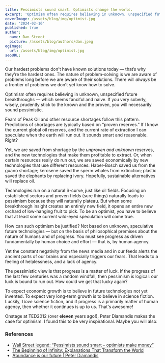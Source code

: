 ```yaml
---
title: Pessimists sound smart. Optimists change the world.
excerpt: 'Optimism often requires believing in unknown, unspecified future breakthroughs — which seems fanciful and naive. The nature of problem-solving is we are aware of problems long before we are aware of their solutions. There will always be a frontier of problems we don’t yet know how to solve. To solve them we must believe we can.'
coverImage: /assets/blog/img/optimist.jpg
date: '2024-02-16'
published: true
author:
  name: Dan Stroot
  picture: /assets/blog/authors/dan.jpeg
ogImage:
  url: /assets/blog/img/optimist.jpg
seoURL:
---
```


Our hardest problems don't have known solutions today — that’s why they’re the hardest ones. The nature of problem-solving is we are aware of problems long before we are aware of their solutions. There will _always_ be a frontier of problems we don’t yet know how to solve.

Optimism often requires believing in unknown, unspecified future breakthroughs — which seems fanciful and naive. If you very soberly, wisely, prudently stick to the known and the proven, you will necessarily sound pessimistic.

Fears of Peak Oil and other resource shortages follow this pattern. Predictions of shortages are typically based on “proven reserves.” If I know the current global oil reserves, and the current rate of extraction I can speculate when the earth will run out. It sounds smart and reasonable. Right?

Yet, we are saved from shortage by the _unproven and unknown_ reserves, and the new technologies that make them profitable to extract. Or, when certain resources really do run out, we are saved economically by new technologies that use different resources: Haber-Bosch saved us from the guano shortage; kerosene saved the sperm whales from extinction; plastic saved the elephants by replacing ivory. Hopefully, sustainable alternatives will replace oil.

Technologies run on a natural S-curve, just like oil fields. Focusing on established sectors and proven fields (sure things) naturally leads to pessimism because they will naturally plateau. But when some breakthrough insight creates an entirely new field, it opens an entire new orchard of low-hanging fruit to pick. To be an optimist, you have to believe that at least some current wild-eyed speculation will come true.

How can such optimism be justified? Not based on unknown, speculative future technologies — but on the basis of philosophical premises about the nature of humans and of progress. You must see progress as driven fundamentally by human choice and effort — that is, by human agency.

Yet the constant negativity from the news media and in our feeds alerts the ancient parts of our brains and especially triggers our fears. That leads to a feeling of helplessness, and a lack of agency.

The pessimistic view is that progress is a matter of luck. If the progress of the last few centuries was a random windfall, then pessimism is logical: our luck is bound to run out. How could we get that lucky again?

To expect economic growth is to believe in future technologies not yet invented. To expect very long-term growth is to believe in science fiction. Luckily, I _love_ science fiction, and if progress is a primarily matter of human agency, then whether it continues is up to us. That's awesome!

Onstage at TED2012 (over **eleven** years ago!), Peter Diamandis makes the case for optimism. I found this to be very inspirational. Maybe you will also:

<YouTube link="https://youtu.be/BltRufe5kkI" />

### References

- [Wall Street legend: “Pessimists sound smart – optimists make money”](https://www.warpnews.org/premium-content/wall-street-legend-pessimists-sound-smart-optimists-make-money/)
- [The Beginning of Infinity: Explanations That Transform the World](https://www.amazon.com/Beginning-Infinity-Explanations-Transform-World-ebook/dp/B005DXR5ZC/ref=sr_1_1?crid=POTFWGMQOMII&keywords=beginnings+of+infinity&qid=1702414158&sprefix=beginnings+of+infinity%2Caps%2C136&sr=8-1)
- [Abundance is our future | Peter Diamandis](https://www.youtube.com/watch?v=BltRufe5kkI)
